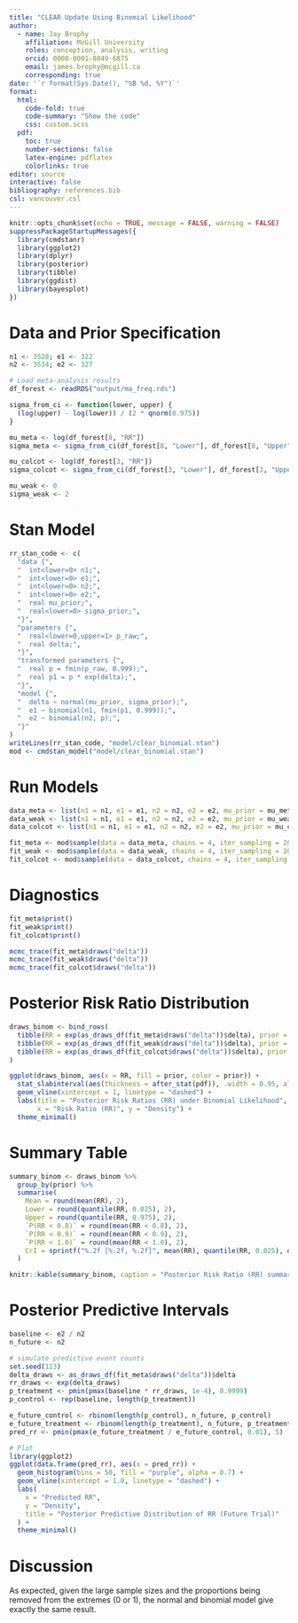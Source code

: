 ```yaml
---
title: "CLEAR Update Using Binomial Likelihood"
author: 
  - name: Jay Brophy
    affiliation: McGill University
    roles: conception, analysis, writing
    orcid: 0000-0001-8049-6875
    email: james.brophy@mcgill.ca
    corresponding: true
date: '`r format(Sys.Date(), "%B %d, %Y")`'
format:
  html:
    code-fold: true
    code-summary: "Show the code"
    css: custom.scss
  pdf:
    toc: true
    number-sections: false
    latex-engine: pdflatex
    colorlinks: true
editor: source
interactive: false
bibliography: references.bib
csl: vancouver.csl
---
```


```r
knitr::opts_chunk$set(echo = TRUE, message = FALSE, warning = FALSE)
suppressPackageStartupMessages({
  library(cmdstanr)
  library(ggplot2)
  library(dplyr)
  library(posterior)
  library(tibble)
  library(ggdist)
  library(bayesplot)
})
```

# Data and Prior Specification

```r
n1 <- 3528; e1 <- 322
n2 <- 3534; e2 <- 327

# Load meta-analysis results
df_forest <- readRDS("output/ma_freq.rds")

sigma_from_ci <- function(lower, upper) {
  (log(upper) - log(lower)) / (2 * qnorm(0.975))
}

mu_meta <- log(df_forest[8, "RR"])
sigma_meta <- sigma_from_ci(df_forest[8, "Lower"], df_forest[8, "Upper"])

mu_colcot <- log(df_forest[3, "RR"])
sigma_colcot <- sigma_from_ci(df_forest[3, "Lower"], df_forest[3, "Upper"])

mu_weak <- 0
sigma_weak <- 2
```

# Stan Model

```r
rr_stan_code <- c(
  "data {",
  "  int<lower=0> n1;",
  "  int<lower=0> e1;",
  "  int<lower=0> n2;",
  "  int<lower=0> e2;",
  "  real mu_prior;",
  "  real<lower=0> sigma_prior;",
  "}",
  "parameters {",
  "  real<lower=0,upper=1> p_raw;",
  "  real delta;",
  "}",
  "transformed parameters {",
  "  real p = fmin(p_raw, 0.999);",
  "  real p1 = p * exp(delta);",
  "}",
  "model {",
  "  delta ~ normal(mu_prior, sigma_prior);",
  "  e1 ~ binomial(n1, fmin(p1, 0.999));",
  "  e2 ~ binomial(n2, p);",
  "}"
)
writeLines(rr_stan_code, "model/clear_binomial.stan")
mod <- cmdstan_model("model/clear_binomial.stan")
```

# Run Models

```r
data_meta <- list(n1 = n1, e1 = e1, n2 = n2, e2 = e2, mu_prior = mu_meta, sigma_prior = sigma_meta)
data_weak <- list(n1 = n1, e1 = e1, n2 = n2, e2 = e2, mu_prior = mu_weak, sigma_prior = sigma_weak)
data_colcot <- list(n1 = n1, e1 = e1, n2 = n2, e2 = e2, mu_prior = mu_colcot, sigma_prior = sigma_colcot)

fit_meta <- mod$sample(data = data_meta, chains = 4, iter_sampling = 2000, refresh = 0)
fit_weak <- mod$sample(data = data_weak, chains = 4, iter_sampling = 2000, refresh = 0)
fit_colcot <- mod$sample(data = data_colcot, chains = 4, iter_sampling = 2000, refresh = 0)
```

# Diagnostics {.unnumbered}

```r
fit_meta$print()
fit_weak$print()
fit_colcot$print()

mcmc_trace(fit_meta$draws("delta"))
mcmc_trace(fit_weak$draws("delta"))
mcmc_trace(fit_colcot$draws("delta"))
```

# Posterior Risk Ratio Distribution

```r
draws_binom <- bind_rows(
  tibble(RR = exp(as_draws_df(fit_meta$draws("delta"))$delta), prior = "Meta-analysis prior"),
  tibble(RR = exp(as_draws_df(fit_weak$draws("delta"))$delta), prior = "Weak prior"),
  tibble(RR = exp(as_draws_df(fit_colcot$draws("delta"))$delta), prior = "COLCOT prior")
)

ggplot(draws_binom, aes(x = RR, fill = prior, color = prior)) +
  stat_slabinterval(aes(thickness = after_stat(pdf)), .width = 0.95, alpha = 0.6, position = "identity") +
  geom_vline(xintercept = 1, linetype = "dashed") +
  labs(title = "Posterior Risk Ratios (RR) under Binomial Likelihood",
       x = "Risk Ratio (RR)", y = "Density") +
  theme_minimal()
```

# Summary Table {.unnumbered}

```r
summary_binom <- draws_binom %>%
  group_by(prior) %>%
  summarise(
    Mean = round(mean(RR), 2),
    Lower = round(quantile(RR, 0.025), 2),
    Upper = round(quantile(RR, 0.975), 2),
    `P(RR < 0.8)` = round(mean(RR < 0.8), 2),
    `P(RR < 0.9)` = round(mean(RR < 0.9), 2),
    `P(RR < 1.0)` = round(mean(RR < 1.0), 2),
    CrI = sprintf("%.2f [%.2f, %.2f]", mean(RR), quantile(RR, 0.025), quantile(RR, 0.975))
  )

knitr::kable(summary_binom, caption = "Posterior Risk Ratio (RR) summaries for CLEAR under Binomial Model")
```

# Posterior Predictive Intervals {.unnumbered}

```r
baseline <- e2 / n2
n_future <- n2

# simulate predictive event counts
set.seed(123)
delta_draws <- as_draws_df(fit_meta$draws("delta"))$delta
rr_draws <- exp(delta_draws)
p_treatment <- pmin(pmax(baseline * rr_draws, 1e-4), 0.9999)
p_control <- rep(baseline, length(p_treatment))

e_future_control <- rbinom(length(p_control), n_future, p_control)
e_future_treatment <- rbinom(length(p_treatment), n_future, p_treatment)
pred_rr <- pmin(pmax(e_future_treatment / e_future_control, 0.01), 5)

# Plot
library(ggplot2)
ggplot(data.frame(pred_rr), aes(x = pred_rr)) +
  geom_histogram(bins = 50, fill = "purple", alpha = 0.7) +
  geom_vline(xintercept = 1.0, linetype = "dashed") +
  labs(
    x = "Predicted RR",
    y = "Density",
    title = "Posterior Predictive Distribution of RR (Future Trial)"
  ) +
  theme_minimal()
```

# Discussion {.unnumbered}

As expected, given the large sample sizes and the proportions being removed from the extremes (0 or 1), the normal and binomial model give exactly the same result.